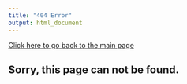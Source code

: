 ```yaml
---
title: "404 Error"
output: html_document
---
```


[Click here to go back to the main page](index.html)

## Sorry, this page can not be found.